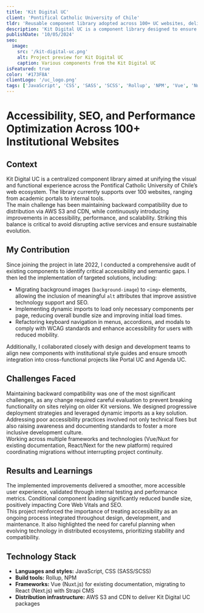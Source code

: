 ```yaml
---
title: 'Kit Digital UC'
client: 'Pontifical Catholic University of Chile'
tldr: 'Reusable component library adopted across 100+ UC websites, delivering significant improvements in accessibility, SEO, and performance.'
description: 'Kit Digital UC is a component library designed to ensure visual consistency, accessibility, and scalability across the university’s web ecosystem.'
publishDate: '10/05/2024'
seo:
  image:
    src: '/kit-digital-uc.png'
    alt: Project preview for Kit Digital UC
    caption: Various components from the Kit Digital UC
isFeatured: true
color: '#173F8A'
clientLogo: '/uc_logo.png'
tags: ['JavaScript', 'CSS', 'SASS', 'SCSS', 'Rollup', 'NPM', 'Vue', 'Nuxt.js', 'React', 'Next.js', 'Strapi', 'Accessibility', 'AWS S3', 'Component Library']
---
```


# Accessibility, SEO, and Performance Optimization Across 100+ Institutional Websites

## Context

Kit Digital UC is a centralized component library aimed at unifying the visual and functional experience across the Pontifical Catholic University of Chile’s web ecosystem. The library currently supports over 100 websites, ranging from academic portals to internal tools.  
The main challenge has been maintaining backward compatibility due to distribution via AWS S3 and CDN, while continuously introducing improvements in accessibility, performance, and scalability. Striking this balance is critical to avoid disrupting active services and ensure sustainable evolution.

## My Contribution

Since joining the project in late 2022, I conducted a comprehensive audit of existing components to identify critical accessibility and semantic gaps. I then led the implementation of targeted solutions, including:

- Migrating background images (`background-image`) to `<img>` elements, allowing the inclusion of meaningful `alt` attributes that improve assistive technology support and SEO.
- Implementing dynamic imports to load only necessary components per page, reducing overall bundle size and improving initial load times.
- Refactoring keyboard navigation in menus, accordions, and modals to comply with WCAG standards and enhance accessibility for users with reduced mobility.

Additionally, I collaborated closely with design and development teams to align new components with institutional style guides and ensure smooth integration into cross-functional projects like Portal UC and Agenda UC.

## Challenges Faced

Maintaining backward compatibility was one of the most significant challenges, as any change required careful evaluation to prevent breaking functionality on sites relying on older Kit versions. We designed progressive deployment strategies and leveraged dynamic imports as a key solution.  
Addressing poor accessibility practices involved not only technical fixes but also raising awareness and documenting standards to foster a more inclusive development culture.  
Working across multiple frameworks and technologies (Vue/Nuxt for existing documentation, React/Next for the new platform) required coordinating migrations without interrupting project continuity.

## Results and Learnings

The implemented improvements delivered a smoother, more accessible user experience, validated through internal testing and performance metrics. Conditional component loading significantly reduced bundle size, positively impacting Core Web Vitals and SEO.  
This project reinforced the importance of treating accessibility as an ongoing process integrated throughout design, development, and maintenance. It also highlighted the need for careful planning when evolving technology in distributed ecosystems, prioritizing stability and compatibility.

## Technology Stack

- **Languages and styles:** JavaScript, CSS (SASS/SCSS)
- **Build tools:** Rollup, NPM
- **Frameworks:** Vue (Nuxt.js) for existing documentation, migrating to React (Next.js) with Strapi CMS
- **Distribution infrastructure:** AWS S3 and CDN to deliver Kit Digital UC packages

